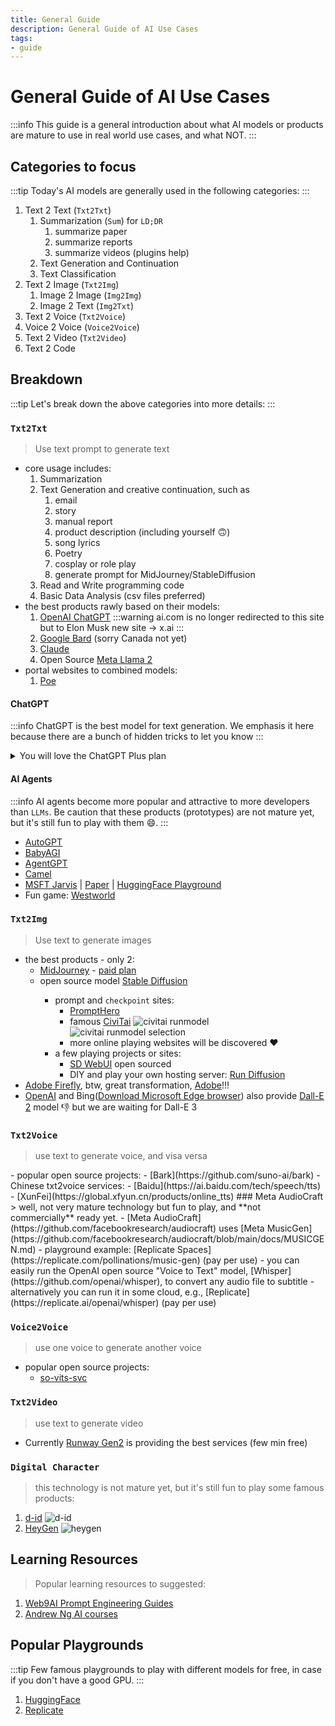 ```yaml
---
title: General Guide
description: General Guide of AI Use Cases
tags: 
- guide
---
```



# General Guide of AI Use Cases

:::info
This guide is a general introduction about what AI models or products are mature to use in real world use cases, and what NOT.
:::

## Categories to focus

:::tip
Today's AI models are generally used in the following categories:
:::

1. Text 2 Text (`Txt2Txt`)
   1. Summarization (`Sum`) for `LD;DR`
      1. summarize paper
      2. summarize reports
      3. summarize videos (plugins help)
   2. Text Generation and Continuation
   3. Text Classification
2. Text 2 Image (`Txt2Img`)
   1. Image 2 Image (`Img2Img`)
   2. Image 2 Text (`Img2Txt`)
3. Text 2 Voice (`Txt2Voice`)
4. Voice 2 Voice (`Voice2Voice`)
5. Text 2 Video (`Txt2Video`)
6. Text 2 Code

## Breakdown

:::tip
Let's break down the above categories into more details:
:::

### `Txt2Txt`

> Use text prompt to generate text 
- core usage includes:
  1. Summarization
  2. Text Generation and creative continuation, such as 
     1. email
     2. story
     3. manual report
     4. product description (including yourself :upside_down_face:)
     5. song lyrics
     6. Poetry
     7. cosplay or role play
     8. generate prompt for MidJourney/StableDiffusion
  3. Read and Write programming code
  4. Basic Data Analysis (csv files preferred)
- the best products rawly based on their models: 
  1. [OpenAI ChatGPT](https://chat.openai.com/) 
    :::warning
    ai.com is no longer redirected to this site but to Elon Musk new site -> x.ai
    :::
  2. [Google Bard](https://bard.google.com/) (sorry Canada not yet)
  3. [Claude](https://console.anthropic.com/)
  4. Open Source [Meta Llama 2](https://ai.meta.com/llama/)
      <YouTube youTubeId="LslC2nKEEGU" />
- portal websites to combined models:
  1. [Poe](https://poe.com/)

#### ChatGPT

:::info
ChatGPT is the best model for text generation.
We emphasis it here because there are a bunch of hidden tricks to let you know
:::

<details>
<summary>You will love the ChatGPT Plus plan</summary>
1. It defaults to GPT-4 if you are a [plus member](https://openai.com/blog/chatgpt-plus) (USD$20/month)
2. The `Code Interpreter` can help you read files, such as `json`, `Java`, `Perl`, csv (for Excel to open), PDF files, etc. Try to ask it for anythiing on top of your mind :smile:, e.g., _'what is the problem with my Perl code?'_, _'where is the bug in my Java file?'_ etc.
![ChatGPT Code Interpreter](/img/chatgpt-models.png)
![ChatGPT upload files](/img/chatgpt-upload_file.png)
3. It's a bunch of fun to play the plugins, for examples:
  ![ChatGPT plugins](/img/chatgpt-plugins.png)
   - WebPilot
   - Zapier
   - Expedia, Kayak, 
   - AskYourPDF
   - Youtube Summary, VoxScript, Video Insights (or search with keyword Youtube)
4. Don't forget to check the bottom line, the "ChatGPT xxxxxx version" link, you may find more tricks in the change log to play with.
5. you can [install your own plugins](https://platform.openai.com/docs/plugins/introduction) as well.
</details>

#### AI Agents

:::info
AI agents become more popular and attractive to more developers than `LLMs`. 
Be caution that these products (prototypes) are not mature yet, but it's still fun to play with them :smile:.
:::

- [AutoGPT](https://github.com/Significant-Gravitas/Auto-GPT)
- [BabyAGI](https://github.com/yoheinakajima/babyagi)
- [AgentGPT](https://agentgpt.reworkd.ai/)
- [Camel](https://www.camel-ai.org/)
- [MSFT Jarvis](https://github.com/microsoft/JARVIS) | [Paper](https://arxiv.org/pdf/2303.17580.pdf) | [HuggingFace Playground](https://huggingface.co/spaces/microsoft/HuggingGPT)
- Fun game: [Westworld](https://towardsdatascience.com/4-autonomous-ai-agents-you-need-to-know-d612a643fa92)

### `Txt2Img`

> Use text to generate images
- the best products - only 2:
  - [MidJourney](https://www.midjourney.com/app/) - [paid plan](https://www.midjourney.com/account/)
      <YouTube youTubeId="G6FjxnO437c" />
  - open source model [Stable Diffusion](https://stablediffusionweb.com/)
      <YouTube youTubeId="kqXpAKVQDNU" />
    - prompt and `checkpoint` sites:
      - [PromptHero](https://prompthero.com/)
      - famous [CiviTai](https://civitai.com/)
        ![civitai runmodel](/img/civitai-runmodel.png)
        ![civitai runmodel selection](/img/civitai-runmodel-selection.png)
      - more online playing websites will be discovered :heart:
    - a few playing projects or sites:
      - [SD WebUI](https://github.com/AUTOMATIC1111/stable-diffusion-webui) open sourced
      - DIY and play your own hosting server: [Run Diffusion](https://app.rundiffusion.com?ref=web9ai15)
- [Adobe Firefly](https://www.adobe.com/ca/sensei/generative-ai/firefly.html), btw, great transformation, [Adobe](https://www.adobe.com/ca/sensei.html)!!!
- [OpenAI](https://labs.openai.com/) and Bing([Download Microsoft Edge browser](https://www.microsoft.com/en-us/edge/download)) also provide [Dall-E 2](https://openai.com/dall-e-2) model :thumbsdown: but we are waiting for Dall-E 3
  
### `Txt2Voice`

> use text to generate voice, and visa versa

<Tabs>
  <TabItem value="txt2voice" label="Txt2Voice">
  - popular open source projects:
    - [Bark](https://github.com/suno-ai/bark)
        <YouTube youTubeId="lDeeSjShilQ" />  
  - Chinese txt2voice services:
    - [Baidu](https://ai.baidu.com/tech/speech/tts)
    - [XunFei](https://global.xfyun.cn/products/online_tts)
  </TabItem>
  <TabItem value="music" label="Music">
  ### Meta AudioCraft
  > well, not very mature technology but fun to play, and **not commercially** ready yet.
  - [Meta AudioCraft](https://github.com/facebookresearch/audiocraft) uses [Meta MusicGen](https://github.com/facebookresearch/audiocraft/blob/main/docs/MUSICGEN.md)
  - playground example: [Replicate Spaces](https://replicate.com/pollinations/music-gen) (pay per use)
  </TabItem>
  <TabItem value="voice2txt" label="Voice2Txt">
  - you can easily run the OpenAI open source "Voice to Text" model, [Whisper](https://github.com/openai/whisper), to convert any audio file to subtitle
  - alternatively you can run it in some cloud, e.g., [Replicate](https://replicate.ai/openai/whisper) (pay per use)
  </TabItem>
</Tabs>

### `Voice2Voice`

> use one voice to generate another voice
- popular open source projects:
  - [so-vits-svc](https://github.com/svc-develop-team/so-vits-svc)
      <YouTube youTubeId="tZn0lcGO5OQ" />

### `Txt2Video`

> use text to generate video
- Currently [Runway Gen2](https://research.runwayml.com/gen2) is providing the best services (few min free)
      <YouTube youTubeId="trXPfpV5iRQ" />

### `Digital Character`

> this technology is not mature yet, but it's still fun to play some famous products:
1. [d-id](https://www.d-id.com/)
![d-id](/img/d-id.png)
1. [HeyGen](https://app.heygen.com/guest/templates?cid=5e24983e)
![heygen](/img/heygen.png)

## Learning Resources

> Popular learning resources to suggested:
1. [Web9AI Prompt Engineering Guides](../prompt-guides)
2. [Andrew Ng AI courses](https://www.deeplearning.ai/short-courses/)

## Popular Playgrounds

:::tip
Few famous playgrounds to play with different models for free, in case if you don't have a good GPU.
:::

1. [HuggingFace](https://huggingface.co/spaces)
2. [Replicate](https://replicate.com/explore)